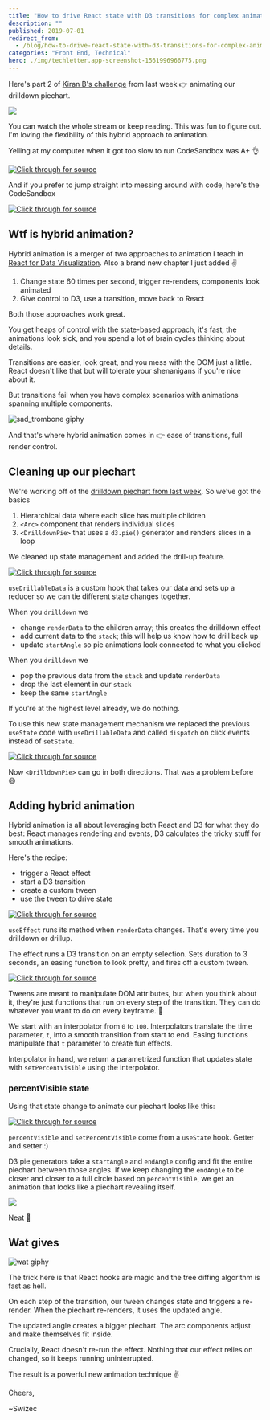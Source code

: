 ```yaml
---
title: "How to drive React state with D3 transitions for complex animation"
description: ""
published: 2019-07-01
redirect_from:
  - /blog/how-to-drive-react-state-with-d3-transitions-for-complex-animation/swizec/9143
categories: "Front End, Technical"
hero: ./img/techletter.app-screenshot-1561996966775.png
---
```


Here's part 2 of [Kiran B's challenge](https://swizec.com/blog/a-drilldown-piechart-with-react-and-d3/) from last week 👉 animating our drilldown piechart.

![](./img/ygw2Esu.gif)

You can watch the whole stream or keep reading. This was fun to figure out. I'm loving the flexibility of this hybrid approach to animation.

Yelling at my computer when it got too slow to run CodeSandbox was A+ 👌

[![Click through for source](./img/techletter.app-screenshot-1561996966775.png)](https://www.youtube.com/watch?v=LmAFUmmsRyE)

And if you prefer to jump straight into messing around with code, here's the CodeSandbox

[![Click through for source](./img/techletter.app-screenshot-1561996982609.png)](https://codesandbox.io/s/drilldown-piechart-in-react-and-d3-d62y5)

## Wtf is hybrid animation?

Hybrid animation is a merger of two approaches to animation I teach in [React for Data Visualization](https://reactfordataviz.com). Also a brand new chapter I just added ✌️

1.  Change state 60 times per second, trigger re-renders, components look animated
2.  Give control to D3, use a transition, move back to React

Both those approaches work great.

You get heaps of control with the state-based approach, it's fast, the animations look sick, and you spend a lot of brain cycles thinking about details.

Transitions are easier, look great, and you mess with the DOM just a little. React doesn't like that but will tolerate your shenanigans if you're nice about it.

But transitions fail when you have complex scenarios with animations spanning multiple components.

![sad_trombone giphy](./img/media-3oriOaivTEk4PotVEQ-giphy.gif)

And that's where hybrid animation comes in 👉 ease of transitions, full render control.

## Cleaning up our piechart

We're working off of the [drilldown piechart from last week](https://swizec.com/blog/a-drilldown-piechart-with-react-and-d3/). So we've got the basics

1.  Hierarchical data where each slice has multiple children
2.  `<Arc>` component that renders individual slices
3.  `<DrilldownPie>` that uses a `d3.pie()` generator and renders slices in a loop

We cleaned up state management and added the drill-up feature.

[![Click through for source](./img/techletter.app-screenshot-1561996984642.png)](<https://carbon.now.sh/?bg=rgba(255,255,255,1)&t=seti&l=javascript&ds=true&wc=true&wa=true&pv=48px&ph=32px&ln=false&code=function%20useDrillableData(data)%20%7B%0A%20%20const%20initialState%20%3D%20%7B%0A%20%20%20%20renderData%3A%20data%2C%0A%20%20%20%20stack%3A%20%5B%5D%2C%0A%20%20%20%20startAngle%3A%200%0A%20%20%7D%3B%0A%0A%20%20return%20useReducer((state%2C%20action)%20%3D%3E%20%7B%0A%20%20%20%20switch%20(action.type)%20%7B%0A%20%20%20%20%20%20case%20%22drilldown%22%3A%0A%20%20%20%20%20%20%20%20return%20%7B%0A%20%20%20%20%20%20%20%20%20%20renderData%3A%20state.renderData%5Baction.index%5D.children%2C%0A%20%20%20%20%20%20%20%20%20%20stack%3A%20%5B...state.stack%2C%20state.renderData%5D%2C%0A%20%20%20%20%20%20%20%20%20%20startAngle%3A%20action.startAngle%0A%20%20%20%20%20%20%20%20%7D%3B%0A%20%20%20%20%20%20case%20%22drillup%22%3A%0A%20%20%20%20%20%20%20%20if%20(state.stack.length%20%3E%200)%20%7B%0A%20%20%20%20%20%20%20%20%20%20return%20%7B%0A%20%20%20%20%20%20%20%20%20%20%20%20renderData%3A%20state.stack.slice(-1)%5B0%5D%2C%0A%20%20%20%20%20%20%20%20%20%20%20%20stack%3A%20state.stack.slice(0%2C%20-1)%2C%0A%20%20%20%20%20%20%20%20%20%20%20%20startAngle%3A%20state.startAngle%0A%20%20%20%20%20%20%20%20%20%20%7D%3B%0A%20%20%20%20%20%20%20%20%7D%20else%20%7B%0A%20%20%20%20%20%20%20%20%20%20return%20state%3B%0A%20%20%20%20%20%20%20%20%7D%0A%20%20%20%20%20%20default%3A%0A%20%20%20%20%20%20%20%20return%20state%3B%0A%20%20%20%20%7D%0A%20%20%7D%2C%20initialState)%3B%0A%7D>)

`useDrillableData` is a custom hook that takes our data and sets up a reducer so we can tie different state changes together.

When you `drilldown` we

- change `renderData` to the children array; this creates the drilldown effect
- add current data to the `stack`; this will help us know how to drill back up
- update `startAngle` so pie animations look connected to what you clicked

When you `drilldown` we

- pop the previous data from the `stack` and update `renderData`
- drop the last element in our `stack`
- keep the same `startAngle`

If you're at the highest level already, we do nothing.

To use this new state management mechanism we replaced the previous `useState` code with `useDrillableData` and called `dispatch` on click events instead of `setState`.

[![Click through for source](./img/techletter.app-screenshot-1561996964164.png)](<https://carbon.now.sh/?bg=rgba(255,255,255,1)&t=seti&l=javascript&ds=true&wc=true&wa=true&pv=48px&ph=32px&ln=false&code=const%20DrilldownPie%20%3D%20(%7B%20data%2C%20x%2C%20y%20%7D)%20%3D%3E%20%7B%0A%20%20const%20%5B%7B%20renderData%2C%20startAngle%20%7D%2C%20dispatch%5D%20%3D%20useDrillableData(data)%3B%0A%20%20%0A%20%20%2F%2F%20...%0A%20%20%0A%20%20function%20drilldown(%7B%20startAngle%2C%20index%20%7D)%20%7B%0A%20%20%20%20dispatch(%7B%20type%3A%20%22drilldown%22%2C%20index%2C%20startAngle%20%7D)%3B%0A%20%20%7D%0A%0A%20%20function%20drillup()%20%7B%0A%20%20%20%20dispatch(%7B%20type%3A%20%22drillup%22%20%7D)%3B%0A%20%20%7D>)

Now `<DrilldownPie>` can go in both directions. That was a problem before 😅

## Adding hybrid animation

Hybrid animation is all about leveraging both React and D3 for what they do best: React manages rendering and events, D3 calculates the tricky stuff for smooth animations.

Here's the recipe:

- trigger a React effect
- start a D3 transition
- create a custom tween
- use the tween to drive state

[![Click through for source](./img/techletter.app-screenshot-1561996963872.png)](<https://carbon.now.sh/?bg=rgba(255,255,255,1)&t=seti&l=javascript&ds=true&wc=true&wa=true&pv=48px&ph=32px&ln=false&code=%20%20useEffect(()%20%3D%3E%20%7B%0A%20%20%20%20d3.selection()%0A%20%20%20%20%20%20.transition(%22pie-reveal%22)%0A%20%20%20%20%20%20.duration(3000)%0A%20%20%20%20%20%20.ease(d3.easeSinInOut)%0A%20%20%20%20%20%20.tween(%22percentVisible%22%2C%20()%20%3D%3E%20%7B%0A%20%20%20%20%20%20%20%20const%20percentInterpolate%20%3D%20d3.interpolate(0%2C%20100)%3B%0A%20%20%20%20%20%20%20%20return%20t%20%3D%3E%20setPercentVisible(percentInterpolate(t))%3B%0A%20%20%20%20%20%20%7D)%3B%0A%20%20%7D%2C%20%5BrenderData%5D)%3B>)

`useEffect` runs its method when `renderData` changes. That's every time you drilldown or drillup.

The effect runs a D3 transition on an empty selection. Sets duration to 3 seconds, an easing function to look pretty, and fires off a custom tween.

[![Click through for source](./img/techletter.app-screenshot-1561996963200.png)](<https://carbon.now.sh/?bg=rgba(255,255,255,1)&t=seti&l=javascript&ds=true&wc=true&wa=true&pv=48px&ph=32px&ln=false&code=()%20%3D%3E%20%7B%0A%09const%20percentInterpolate%20%3D%20d3.interpolate(0%2C%20100)%3B%0A%09return%20t%20%3D%3E%20setPercentVisible(percentInterpolate(t))%3B%0A%7D>)

Tweens are meant to manipulate DOM attributes, but when you think about it, they're just functions that run on every step of the transition. They can do whatever you want to do on every keyframe. 🤔

We start with an interpolator from `0` to `100`. Interpolators translate the time parameter, `t`, into a smooth transition from start to end. Easing functions manipulate that `t` parameter to create fun effects.

Interpolator in hand, we return a parametrized function that updates state with `setPercentVisible` using the interpolator.

### percentVisible state

Using that state change to animate our piechart looks like this:

[![Click through for source](./img/techletter.app-screenshot-1561996980269.png)](<https://carbon.now.sh/?bg=rgba(255,255,255,1)&t=seti&l=javascript&ds=true&wc=true&wa=true&pv=48px&ph=32px&ln=false&code=%20%20const%20%5BpercentVisible%2C%20setPercentVisible%5D%20%3D%20useState(0)%3B%0A%0A%20%20const%20pie%20%3D%20d3%0A%20%20%20%20.pie()%0A%20%20%20%20.startAngle(startAngle)%0A%20%20%20%20.endAngle(startAngle%20%2B%20percentVisible%20*%20Math.PI%20*%202)%0A%20%20%20%20.value(d%20%3D%3E%20d.value)%3B>)

`percentVisible` and `setPercentVisible` come from a `useState` hook. Getter and setter :)

D3 pie generators take a `startAngle` and `endAngle` config and fit the entire piechart between those angles. If we keep changing the `endAngle` to be closer and closer to a full circle based on `percentVisible`, we get an animation that looks like a piechart revealing itself.

![](./img/ygw2Esu.gif)

Neat 🤘

## Wat gives

![wat giphy](./img/media-3WmWdBzqveXaE-giphy.gif)

The trick here is that React hooks are magic and the tree diffing algorithm is fast as hell.

On each step of the transition, our tween changes state and triggers a re-render. When the piechart re-renders, it uses the updated angle.

The updated angle creates a bigger piechart. The arc components adjust and make themselves fit inside.

Crucially, React doesn't re-run the effect. Nothing that our effect relies on changed, so it keeps running uninterrupted.

The result is a powerful new animation technique ✌️

Cheers,

~Swizec
